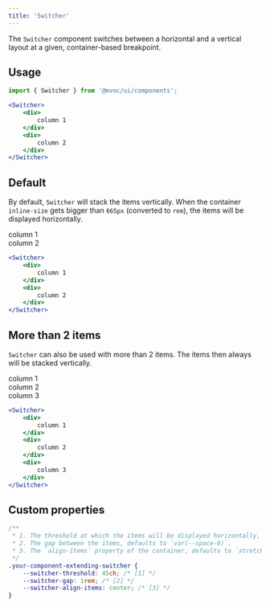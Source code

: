 ```yaml
---
title: 'Switcher'
---
```



The `Switcher` component switches between a horizontal and a vertical layout at a given, container-based breakpoint.

## Usage

```jsx
import { Switcher } from '@mvoc/ui/components';

<Switcher>
	<div>
		column 1
	</div>
	<div>
		column 2
	</div>
</Switcher>
```

## Default
By default, `Switcher` will stack the items vertically. When the container `inline-size` gets bigger than `665px` (converted to `rem`), the items will be displayed horizontally.

<div class="not-content">
	<Switcher>
		<div>
			column 1
		</div>
		<div>
			column 2
		</div>
	</Switcher>
</div>

```jsx
<Switcher>
	<div>
		column 1
	</div>
	<div>
		column 2
	</div>
</Switcher>
```

## More than 2 items

`Switcher` can also be used with more than 2 items. The items then always will be stacked vertically.

<div class="not-content">
	<Switcher>
		<div>
			column 1
		</div>
		<div>
			column 2
		</div>
		<div>
			column 3
		</div>
	</Switcher>
</div>

```jsx
<Switcher>
	<div>
		column 1
	</div>
	<div>
		column 2
	</div>
	<div>
		column 3
	</div>
</Switcher>
```

## Custom properties

```css
/**
 * 1. The threshold at which the items will be displayed horizontally, defaults to `665px` (converted to `rem`).
 * 2. The gap between the items, defaults to `var(--space-6)`.
 * 3. The `align-items` property of the container, defaults to `stretch`.
 */
.your-component-extending-switcher {
	--switcher-threshold: 45ch; /* [1] */
	--switcher-gap: 1rem; /* [2] */
	--switcher-align-items: center; /* [3] */
}
```
